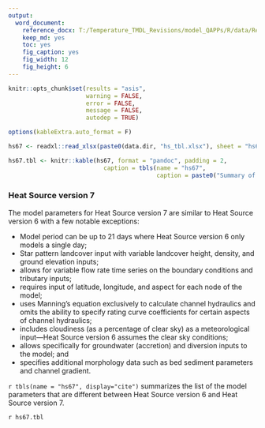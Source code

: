 ```yaml
---
output: 
  word_document:
    reference_docx: T:/Temperature_TMDL_Revisions/model_QAPPs/R/data/Report_Template.docx
    keep_md: yes
    toc: yes
    fig_caption: yes
    fig_width: 12
    fig_height: 6
---
```


```r

knitr::opts_chunk$set(results = "asis",
                      warning = FALSE,
                      error = FALSE,
                      message = FALSE,
                      autodep = TRUE)

options(kableExtra.auto_format = F)

```

```r

hs67 <- readxl::read_xlsx(paste0(data.dir, "hs_tbl.xlsx"), sheet = "hs67")

hs67.tbl <- knitr::kable(hs67, format = "pandoc", padding = 2,
                           caption = tbls(name = "hs67", 
                                          caption = paste0("Summary of the model inputs that are different between Heat Source version 6 and Heat Source version 7.")))

```

### Heat Source version 7

The model parameters for Heat Source version 7 are similar to Heat Source version 6 with a few notable exceptions:

*	Model period can be up to 21 days where Heat Source version 6 only models a single day;       
*	Star pattern landcover input with variable landcover height, density, and ground elevation inputs;       
*	allows for variable flow rate time series on the boundary conditions and tributary inputs;        
*	requires input of latitude, longitude, and aspect for each node of the model;       
*	uses Manning’s equation exclusively to calculate channel hydraulics and omits the ability to specify rating curve coefficients for certain aspects of channel hydraulics;       
*	includes cloudiness (as a percentage of clear sky) as a meteorological input—Heat Source version 6 assumes the clear sky conditions;        
*	allows specifically for groundwater (accretion) and diversion inputs to the model; and        
*	specifies additional morphology data such as bed sediment parameters and channel gradient.        

`r tbls(name = "hs67", display="cite")` summarizes the list of the model parameters that are different between Heat Source version 6 and Heat Source version 7.  

`r hs67.tbl`
